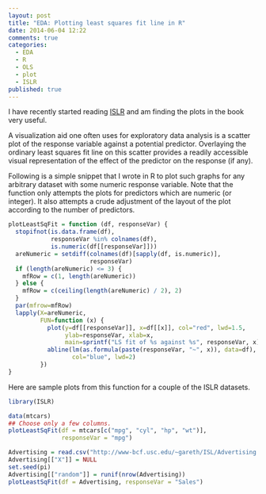 ```yaml
---
layout: post
title: "EDA: Plotting least squares fit line in R"
date: 2014-06-04 12:22
comments: true
categories:
  - EDA
  - R
  - OLS
  - plot
  - ISLR
published: true
---
```


I have recently started reading [ISLR][islr] and am finding the plots in the
book very useful.

A visualization aid one often uses for exploratory data analysis is a scatter
plot of the response variable against a potential predictor. Overlaying the
ordinary least squares fit line on this scatter provides a readily accessible
visual representation of the effect of the predictor on the response (if any).

Following is a simple snippet that I wrote in R to plot such graphs for any
arbitrary dataset with some numeric response variable. Note that the function
only attempts the plots for predictors which are numeric (or integer). It also
attempts a crude adjustment of the layout of the plot according to the number
of predictors.

<!--more-->

```r
plotLeastSqFit = function (df, responseVar) {
  stopifnot(is.data.frame(df),
            responseVar %in% colnames(df),
            is.numeric(df[[responseVar]]))
  areNumeric = setdiff(colnames(df)[sapply(df, is.numeric)],
                       responseVar)
  if (length(areNumeric) <= 3) {
    mfRow = c(1, length(areNumeric))
  } else {
    mfRow = c(ceiling(length(areNumeric) / 2), 2)
  }
  par(mfrow=mfRow)
  lapply(X=areNumeric,
         FUN=function (x) {
           plot(y=df[[responseVar]], x=df[[x]], col="red", lwd=1.5,
                ylab=responseVar, xlab=x,
                main=sprintf("LS fit of %s against %s", responseVar, x))
           abline(lm(as.formula(paste(responseVar, "~", x)), data=df),
                  col="blue", lwd=2)
         })
}
```

Here are sample plots from this function for a couple of the ISLR datasets.

```r
library(ISLR)

data(mtcars)
## Choose only a few columns.
plotLeastSqFit(df = mtcars[c("mpg", "cyl", "hp", "wt")],
               responseVar = "mpg")
```

```r
Advertising = read.csv("http://www-bcf.usc.edu/~gareth/ISL/Advertising.csv")
Advertising[["X"]] = NULL
set.seed(pi)
Advertising[["random"]] = runif(nrow(Advertising))
plotLeastSqFit(df = Advertising, responseVar = "Sales")
```

<!--links-->
[islr]: http://www-bcf.usc.edu/~gareth/ISL/
